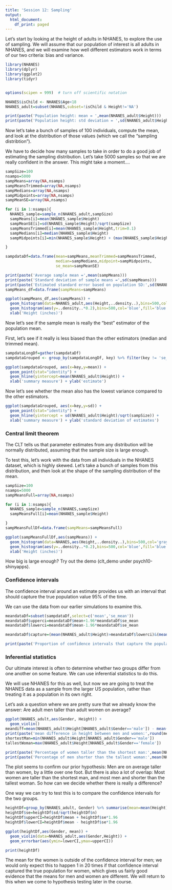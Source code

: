 ```yaml
---
title: 'Session 12: Sampling'
output:
  html_document:
    df_print: paged
---
```



Let's start by looking at the height of adults in NHANES, to explore the use of sampling. We will assume that our population of interest is all adults in NHANES, and we will examine how well different estimators work in terms of our two criteria: bias and variance.


```r
library(NHANES)
library(dplyr)
library(ggplot2)
library(tidyr)


options(scipen = 999)  # turn off scientific notation

NHANES$isChild <- NHANES$Age<18
NHANES_adult=subset(NHANES,subset=!isChild & Height!='NA')

print(paste('Population height: mean = ',mean(NHANES_adult$Height)))
print(paste('Population height: std deviation = ',sd(NHANES_adult$Height)))


```

Now let's take a bunch of samples of 100 individuals, compute the mean, and look at the distribution of those values (which we call the "sampling distribtion").

We have to decide how many samples to take in order to do a good job of estimating the sampling distribution.  Let's take 5000 samples so that we are really confident in the answer. This might take a moment....

```r
sampSize=100
nsamps=5000
sampMeans=array(NA,nsamps)
sampMeansTrimmed=array(NA,nsamps)
sampMedians=array(NA,nsamps)
sampMidpoints=array(NA,nsamps)
sampMeanSE=array(NA,nsamps)

for (i in 1:nsamps){
  NHANES_sample=sample_n(NHANES_adult,sampSize)
  sampMeans[i]=mean(NHANES_sample$Height)
  sampMeanSE[i]=sd(NHANES_sample$Height)/sqrt(sampSize)
  sampMeansTrimmed[i]=mean(NHANES_sample$Height,trim=0.1)
  sampMedians[i]=median(NHANES_sample$Height)
  sampMidpoints[i]=min(NHANES_sample$Height) + (max(NHANES_sample$Height) -min(NHANES_sample$Height))/2

}

sampdataDf=data.frame(mean=sampMeans,meanTrimmed=sampMeansTrimmed,
                      median=sampMedians,midpoint=sampMidpoints,
                      se_mean=sampMeanSE)

print(paste('Average sample mean =',mean(sampMeans)))
print(paste('Standard deviation of sample means =',sd(sampMeans)))
print(paste('Estimated standard error based on population SD:',sd(NHANES_adult$Height)/sqrt(sampSize)))
sampMeans_df=data.frame(sampMeans=sampMeans)

ggplot(sampMeans_df,aes(sampMeans)) +
  geom_histogram(data=NHANES_adult,aes(Height,..density..),bins=500,col='gray',fill='gray') +
  geom_histogram(aes(y=..density..*0.2),bins=500,col='blue',fill='blue') +
  xlab('Height (inches)') 
```

Now let's see if the sample mean is really the "best" estimator of the population mean.  

First, let's see if it really is less biased than the other estimators (median and trimmed mean).

```r
sampdataLongDf=gather(sampdataDf)
sampdataGrouped <- group_by(sampdataLongDf, key) %>% filter(key != 'se_mean') %>% summarise(mean=mean(value),sd=sd(value))

ggplot(sampdataGrouped, aes(x=key,y=mean)) + 
  geom_point(stat="identity") +
  geom_hline(yintercept=mean(NHANES_adult$Height)) +
  xlab('summary measure') + ylab('estimate')

```


Now let's see whether the mean also has the lowest variance compared to the other estimators.

```r
ggplot(sampdataGrouped, aes(x=key,y=sd)) + 
  geom_point(stat="identity") +
  geom_hline(yintercept = sd(NHANES_adult$Height)/sqrt(sampSize)) +
  xlab('summary measure') + ylab('standard deviation of estimates')

```

### Central limit theorem

The CLT tells us that parameter estimates from any distribution will be normally distributed, assuming that the sample size is large enough.

To test this, let's work with the data from all individuals in the NHANES dataset, which is highly skewed.  Let's take a bunch of samples from this distribution, and then look at the shape of the sampling distribution of the mean.

```r

sampSize=100
nsamps=5000
sampMeansFull=array(NA,nsamps)

for (i in 1:nsamps){
  NHANES_sample=sample_n(NHANES,sampSize)
  sampMeansFull[i]=mean(NHANES_sample$Height)

}
sampMeansFullDf=data.frame(sampMeans=sampMeansFull)

ggplot(sampMeansFullDf,aes(sampMeans)) +
  geom_histogram(data=NHANES,aes(Height,..density..),bins=500,col='gray',fill='gray') +
  geom_histogram(aes(y=..density..*0.2),bins=500,col='blue',fill='blue') +
  xlab('Height (inches)') 

```

How big is large enough?  Try out the demo (clt_demo under psych10-shinyapps).


### Confidence intervals

The confidence interval around an estimate provides us with an interval that should capture the true population value 95% of the time.

We can use the data from our earlier simulations to examine this.

```r

meandataDf=subset(sampdataDf,select=c('mean','se_mean'))
meandataDf$upperci=meandataDf$mean+1.96*meandataDf$se_mean
meandataDf$lowerci=meandataDf$mean-1.96*meandataDf$se_mean

meandataDf$capture=(mean(NHANES_adult$Height)>meandataDf$lowerci)&(mean(NHANES_adult$Height)<meandataDf$upperci)

print(paste('Proportion of confidence intervals that capture the population mean:',mean(meandataDf$capture)))

```

### Inferential statistics

Our ultimate interest is often to determine whether two groups differ from one another on some feature.  We can use inferential statistics to do this.

We will use NHANES for this as well, but now we are going to treat the NHANES data as a sample from the larger US population, rather than treating it as a population in its own right. 

Let's ask a question where we are pretty sure that we already know the answer: Are adult men taller than adult women on average?

```r

ggplot(NHANES_adult,aes(Gender, Height)) +
  geom_violin()
meandiff=mean(NHANES_adult$Height[NHANES_adult$Gender=='male']) - mean(NHANES_adult$Height[NHANES_adult$Gender=='female'])
print(paste('mean difference in height between men and women:',round(meandiff,digits=1),'inches'))
shortestMan=min(NHANES_adult$Height[NHANES_adult$Gender=='male'])
tallestWoman=max(NHANES_adult$Height[NHANES_adult$Gender=='female'])

print(paste('Percentage of women taller than the shortest man:',mean(NHANES_adult$Height[NHANES_adult$Gender=='female']>shortestMan)))
print(paste('Percentage of men shorter than the tallest woman:',mean(NHANES_adult$Height[NHANES_adult$Gender=='male']<tallestWoman)))

```

The plot seems to confirm our prior hypothesis: Men are on average taller than women, by a little over one foot.  But there is also a lot of overlap:  Most women are taller than the shortest man, and most men and shorter than the tallest woman.  So how can we decide whether there is really a difference?

One way we can try to test this is to compare the confidence intervals for the two groups.

```r
heightDf=group_by(NHANES_adult, Gender) %>% summarise(mean=mean(Height),sd=sd(Height),n=length(Height))
heightDf$se=heightDf$sd/sqrt(heightDf$n)
heightDf$upperCI=heightDf$mean + heightDf$se*1.96
heightDf$lowerCI=heightDf$mean - heightDf$se*1.96

ggplot(heightDf,aes(Gender, mean)) +
  geom_violin(data=NHANES_adult,aes(Gender,Height)) + 
  geom_errorbar(aes(ymin=lowerCI,ymax=upperCI))

print(heightDf)
```

The mean for the women is outside of the confidence interval for men; we would only expect this to happen 1 in 20 times if that confidence interval captured the true population for women, which gives us fairly good evidence that the means for men and women are different.  We will return to this when we come to hypothesis testing later in the course.